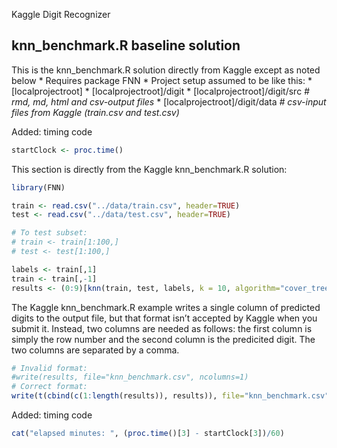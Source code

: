 
Kaggle Digit Recognizer

knn_benchmark.R baseline solution
---------------------------------

This is the knn_benchmark.R solution directly from Kaggle except as noted below
* Requires package FNN 
* Project setup assumed to be like this:
 * [localprojectroot]
 * [localprojectroot]/digit
 * [localprojectroot]/digit/src _# rmd, md, html and csv-output files_
 * [localprojectroot]/digit/data _# csv-input files from Kaggle (train.csv and test.csv)_

Added: timing code
```r
startClock <- proc.time()
```
This section is directly from the Kaggle knn_benchmark.R solution:
```r
library(FNN)

train <- read.csv("../data/train.csv", header=TRUE)
test <- read.csv("../data/test.csv", header=TRUE)

# To test subset:
# train <- train[1:100,]
# test <- test[1:100,]

labels <- train[,1]
train <- train[,-1]
results <- (0:9)[knn(train, test, labels, k = 10, algorithm="cover_tree")]
```
The Kaggle knn_benchmark.R example writes a single column of predicted digits to the output file, but that format isn't accepted by Kaggle when you submit it.  Instead, two columns are needed as follows: the first column is simply the row number and the second column is the predicited digit. The two columns are separated by a comma.
```r
# Invalid format:
#write(results, file="knn_benchmark.csv", ncolumns=1)
# Correct format:
write(t(cbind(c(1:length(results)), results)), file="knn_benchmark.csv", ncolumns=2, sep=",")
```
Added: timing code
```r
cat("elapsed minutes: ", (proc.time()[3] - startClock[3])/60)
```

